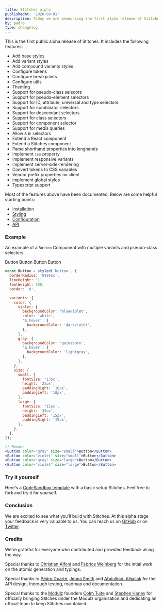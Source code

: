 ```yaml
---
title: Stitches alpha
publishedAt: '2020-09-01'
description: Today we are announcing the first alpha release of Stitches. This is an early look at the API and features.
by: pedro
type: changelog
---
```


This is the first public alpha release of Stitches. It includes the following features:

- Add base styles
- Add variant styles
- Add compound variants styles
- Configure tokens
- Configure breakpoints
- Configure utils
- Theming
- Support for pseudo-class selecors
- Support for pseudo-element selectors
- Support for ID, attribute, universal and type selectors
- Support for combinator selectors
- Support for descendant selectors
- Support for class selectors
- Support for component selector
- Support for media queries
- Allow `&` in selectors
- Extend a React component
- Extend a Stitches component
- Parse shorthand properties into longhands
- Implement `css` property
- Implement responsive variants
- Implement server-side-rendering
- Convert tokens to CSS variables
- Vendor prefix properties on client
- Implement global styles
- Typescript support

Most of the features above have been documented. Below are some helpful starting points:

- [Installation](/docs/installation)
- [Styling](/docs/styling)
- [Configuration](/docs/tokens)
- [API](/docs/api)

### Example

An example of a `Button` Component with multiple variants and pseudo-class selectors.

<Preview>
  <div style={{ display: 'flex', gap: '20px', alignItems: 'center' }}>
    <Box
      as="button"
      css={{
        borderRadius: '9999px',
        lineHeight: '1',
        fontWeight: 500,
        border: '0',
        backgroundColor: 'blueviolet',
        color: 'white',
        fontSize: '13px',
        height: '25px',
        paddingRight: '10px',
        paddingLeft: '10px',
        '&:hover': {
          backgroundColor: 'darkviolet',
        },
      }}
    >
      Button
    </Box>
    <Box
      as="button"
      css={{
        borderRadius: '9999px',
        lineHeight: '1',
        fontWeight: 500,
        border: '0',
        backgroundColor: 'gainsboro',
        fontSize: '13px',
        height: '25px',
        paddingRight: '10px',
        paddingLeft: '10px',
        '&:hover': {
          backgroundColor: 'lightgray',
        },
      }}
    >
      Button
    </Box>
    <Box
      as="button"
      css={{
        borderRadius: '9999px',
        lineHeight: '1',
        fontWeight: 500,
        border: '0',
        backgroundColor: 'blueviolet',
        color: 'white',
        fontSize: '15px',
        height: '35px',
        paddingLeft: '15px',
        paddingRight: '15px',
        '&:hover': {
          backgroundColor: 'darkviolet',
        },
      }}
    >
      Button
    </Box>
    <Box
      as="button"
      css={{
        borderRadius: '9999px',
        lineHeight: '1',
        fontWeight: 500,
        border: '0',
        backgroundColor: 'gainsboro',
        fontSize: '15px',
        height: '35px',
        paddingLeft: '15px',
        paddingRight: '15px',
        '&:hover': {
          backgroundColor: 'lightgray',
        },
      }}
    >
      Button
    </Box>
  </div>
</Preview>

```jsx
const Button = styled('button', {
  borderRadius: '9999px',
  lineHeight: '1',
  fontWeight: 500,
  border: '0',

  variants: {
    color: {
      violet: {
        backgroundColor: 'blueviolet',
        color: 'white',
        '&:hover': {
          backgroundColor: 'darkviolet',
        },
      },
      gray: {
        backgroundColor: 'gainsboro',
        '&:hover': {
          backgroundColor: 'lightgray',
        },
      },
    },
    size: {
      small: {
        fontSize: '13px',
        height: '25px',
        paddingRight: '10px',
        paddingLeft: '10px',
      },
      large: {
        fontSize: '15px',
        height: '35px',
        paddingLeft: '15px',
        paddingRight: '15px',
      },
    },
  },
});

// Render
<Button color="gray" size="small">Button</Button>
<Button color="violet" size="small">Button</Button>
<Button color="gray" size="large">Button</Button>
<Button color="violet" size="large">Button</Button>
```

### Try it yourself

Here's a [CodeSandbox template](https://codesandbox.io/s/stitches-starter-typescript-113w1?file=/src/App.tsx) with a basic setup Stitches. Feel free to fork and try it for yourself.

### Conclusion

We are excited to see what you'll build with Stitches. At this alpha stage your feedback is very valuable to us. You can reach us on [GitHub](https://github.com/modulz/stitches) or on [Twitter](https://twitter.com/stitchesjs).

### Credits

We're grateful for everyone who contributed and provided feedback along the way.

Special thanks to [Christian Alfoni](https://twitter.com/christianalfoni) and [Fabrice Weinberg](https://twitter.com/fweinb) for the intial work on the atomic generation and typings.

Special thanks to [Pedro Duarte](https://twitter.com/peduarte), [Jenna Smith](https://twitter.com/jjenzz) and [Abdulhadi Alhallak](https://twitter.com/hadi_hlk) for the API design, thorough testing, roadmap and documentation.

Special thanks to the [Modulz](https://modulz.app) founders [Colm Tuite](https://twitter.com/colmtuite) and [Stephen Haney](https://twitter.com/sdothaney) for officially bringing Stitches under the Modulz organisation and dedicating an official team to keep Stitches maintained.
